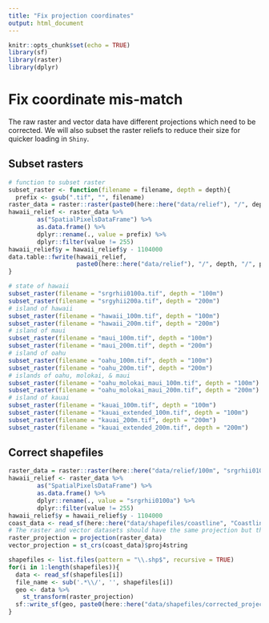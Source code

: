 ```yaml
---
title: "Fix projection coordinates"
output: html_document
---
```


```r
knitr::opts_chunk$set(echo = TRUE)
library(sf)
library(raster)
library(dplyr)
```

# Fix coordinate mis-match

The raw raster and vector data have different projections which need to be corrected.
We will also subset the raster reliefs to reduce their size for quicker loading in `Shiny`.

## Subset rasters

```r
# function to subset raster
subset_raster <- function(filename = filename, depth = depth){
  prefix <- gsub(".tif", "", filename)
raster_data = raster::raster(paste0(here::here("data/relief"), "/", depth, "/", filename))
hawaii_relief <- raster_data %>%
        as("SpatialPixelsDataFrame") %>%
        as.data.frame() %>%
        dplyr::rename(., value = prefix) %>%
        dplyr::filter(value != 255)
hawaii_relief$y = hawaii_relief$y - 1104000
data.table::fwrite(hawaii_relief,
                   paste0(here::here("data/relief"), "/", depth, "/", prefix, ".csv"))
}

# state of hawaii
subset_raster(filename = "srgrhii0100a.tif", depth = "100m")
subset_raster(filename = "srgyhii200a.tif", depth = "200m")
# island of hawaii
subset_raster(filename = "hawaii_100m.tif", depth = "100m")
subset_raster(filename = "hawaii_200m.tif", depth = "200m")
# island of maui
subset_raster(filename = "maui_100m.tif", depth = "100m")
subset_raster(filename = "maui_200m.tif", depth = "200m")
# island of oahu
subset_raster(filename = "oahu_100m.tif", depth = "100m")
subset_raster(filename = "oahu_200m.tif", depth = "200m")
# islands of oahu, molokai, & maui
subset_raster(filename = "oahu_molokai_maui_100m.tif", depth = "100m")
subset_raster(filename = "oahu_molokai_maui_200m.tif", depth = "200m")
# island of kauai
subset_raster(filename = "kauai_100m.tif", depth = "100m")
subset_raster(filename = "kauai_extended_100m.tif", depth = "100m")
subset_raster(filename = "kauai_200m.tif", depth = "200m")
subset_raster(filename = "kauai_extended_200m.tif", depth = "200m")
```

## Correct shapefiles 

```r
raster_data = raster::raster(here::here("data/relief/100m", "srgrhii0100a.tif"))
hawaii_relief <- raster_data %>%
        as("SpatialPixelsDataFrame") %>%
        as.data.frame() %>%
        dplyr::rename(., value = "srgrhii0100a") %>%
        dplyr::filter(value != 255)
hawaii_relief$y = hawaii_relief$y - 1104000
coast_data <- read_sf(here::here("data/shapefiles/coastline", "Coastline.shp"))
# The raster and vector datasets should have the same projection but they do not:
raster_projection = projection(raster_data)
vector_projection = st_crs(coast_data)$proj4string

shapefiles <- list.files(pattern = "\\.shp$", recursive = TRUE)
for(i in 1:length(shapefiles)){
  data <- read_sf(shapefiles[i])
  file_name <- sub('.*\\/', '', shapefiles[i])
  geo <- data %>% 
    st_transform(raster_projection)
  sf::write_sf(geo, paste0(here::here("data/shapefiles/corrected_projections"), "/", file_name))
}
```